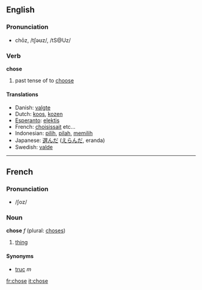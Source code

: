 ==English==
=== Pronunciation ===
*chōz, /tʃəʊz/, /tS@Uz/

=== Verb ===
'''chose'''

# past tense of to [[choose]]

==== Translations ====
*Danish: [[valgte]]
*Dutch: [[koos]], [[kozen]]
*[[Esperanto]]: [[elektis]]
*French: [[choisissait]] etc...
*Indonesian: [[pilih]], [[pilah]], [[pilih|memilih]]
*Japanese: [[選んだ]] ([[えらんだ]], eranda)
*Swedish: [[valde]]

----

==French==

===Pronunciation===
* /ʃoz/

===Noun===
'''chose''' ''f'' (plural: [[choses]])

# [[thing]]

====Synonyms====
*[[truc]] ''m''

[[fr:chose]]
[[it:chose]]